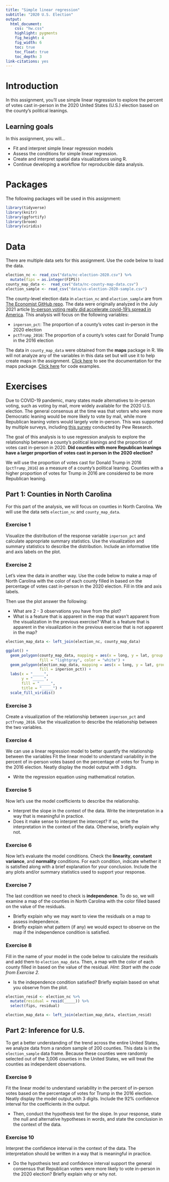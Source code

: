 ```yaml
---
title: "Simple linear regression"
subtitle: "2020 U.S. Election"
output:
  html_document: 
    css: "hw.css"
    highlight: pygments
    fig_height: 4
    fig_width: 6
    toc: true
    toc_float: true
    toc_depth: 3
link-citations: yes
---
```


# Introduction

In this assignment, you'll use simple linear regression to explore the percent of votes cast in-person in the 2020 United States (U.S.) election based on the county's political leanings.

## Learning goals

In this assignment, you will...

-   Fit and interpret simple linear regression models
-   Assess the conditions for simple linear regression.
-   Create and interpret spatial data visualizations using R.
-   Continue developing a workflow for reproducible data analysis.

# Packages

The following packages will be used in this assignment:

```r
library(tidyverse)
library(knitr)
library(ggfortify)
library(broom)
library(viridis)
```

# Data

There are multiple data sets for this assignment. Use the code below to load the data.

```r
election_nc <- read_csv("data/nc-election-2020.csv") %>%
  mutate(fips = as.integer(FIPS))
county_map_data <-  read_csv("data/nc-county-map-data.csv")
election_sample <- read_csv("data/us-election-2020-sample.csv")
```

The county-level election data in `election_nc` and `election_sample` are from [The Economist GitHub repo](https://github.com/TheEconomist/in-person-voting-covid-19). The data were originally analyzed in the July 2021 article [In-person voting really did accelerate covid-19's spread in America](https://www-economist-com.proxy.lib.duke.edu/graphic-detail/2021/07/10/in-person-voting-really-did-accelerate-covid-19s-spread-in-america). This analysis will focus on the following variables:

-   `inperson_pct`: The proportion of a county's votes cast in-person in the 2020 election
-   `pctTrump_2016`: The proportion of a county's votes cast for Donald Trump in the 2016 election

The data in `county_map_data` were obtained from the **maps** package in R. We will not analyze any of the variables in this data set but will use it to help create maps in the assignment. [Click here](https://cran.r-project.org/web/packages/maps/maps.pdf) to see the documentation for the maps package. [Click here](https://eriqande.github.io/rep-res-web/lectures/making-maps-with-R.html) for code examples.

# Exercises

Due to COVID-19 pandemic, many states made alternatives to in-person voting, such as voting by mail, more widely available for the 2020 U.S. election. The general consensus at the time was that voters who were more Democratic leaning would be more likely to vote by mail, while more Republican leaning voters would largely vote in-person. This was supported by multiple surveys, including [this survey](https://www.pewresearch.org/fact-tank/2020/09/08/americans-expectations-about-voting-in-2020-presidential-election-are-colored-by-partisan-differences/) conducted by Pew Research.

The goal of this analysis is to use regression analysis to explore the relationship between a county's political leanings and the proportion of votes cast in-person in 2020. **Did counties with more Republican leanings have a larger proportion of votes cast in person in the 2020 election?**

We will use the proportion of votes cast for Donald Trump in 2016 (`pctTrump_2016`) as a measure of a county's political leaning. Counties with a higher proportion of votes for Trump in 2016 are considered to be more Republican leaning.

## Part 1: Counties in North Carolina

For this part of the analysis, we will focus on counties in North Carolina. We will use the data sets `election_nc` and `county_map_data`.

### Exercise 1

Visualize the distribution of the response variable `inperson_pct` and calculate appropriate summary statistics. Use the visualization and summary statistics to describe the distribution. Include an informative title and axis labels on the plot.

### Exercise 2

Let's view the data in another way. Use the code below to make a map of North Carolina with the color of each county filled in based on the percentage of votes cast in-person in the 2020 election. Fill in title and axis labels.

Then use the plot answer the following:

-   What are 2 - 3 observations you have from the plot?
-   What is a feature that is apparent in the map that wasn't apparent from the visualization in the previous exercise? What is a feature that is apparent in the visualization in the previous exercise that is not apparent in the map?

```r
election_map_data <- left_join(election_nc, county_map_data)
```

```r
ggplot() + 
  geom_polygon(county_map_data, mapping = aes(x = long, y = lat, group = group), 
               fill = "lightgray", color = "white") + 
  geom_polygon(election_map_data, mapping = aes(x = long, y = lat, group = group, 
               fill = inperson_pct)) + 
  labs(x = "_____", 
       y = "_____", 
       fill = "_____", 
       title = "_____") +
  scale_fill_viridis() 
```

### Exercise 3

Create a visualization of the relationship between `inperson_pct` and `pctTrump_2016`. Use the visualization to describe the relationship between the two variables.

### Exercise 4

We can use a linear regression model to better quantify the relationship between the variables Fit the linear model to understand variability in the percent of in-person votes based on the percentage of votes for Trump in the 2016 election. Neatly display the model output with 3 digits.

-   Write the regression equation using mathematical notation.

### Exercise 5

Now let's use the model coefficients to describe the relationship.

-   Interpret the slope in the context of the data. Write the interpretation in a way that is meaningful in practice.
-   Does it make sense to interpret the intercept? If so, write the interpretation in the context of the data. Otherwise, briefly explain why not.

### Exercise 6

Now let's evaluate the model conditions. Check the **linearity**, **constant variance**, and **normality** conditions. For each condition, indicate whether it is satisfied along with a brief explanation for your conclusion. Include the any plots and/or summary statistics used to support your response.

### Exercise 7

The last condition we need to check is **independence**. To do so, we will examine a map of the counties in North Carolina with the color filled based on the value of the residuals.

-   Briefly explain why we may want to view the residuals on a map to assess independence.
-   Briefly explain what pattern (if any) we would expect to observe on the map if the independence condition is satisfied.

### Exercise 8

Fill in the name of your model in the code below to calculate the residuals and add them to `election_map_data`. Then, a map with the color of each county filled in based on the value of the residual. *Hint: Start with the code from Exercise 2.*

-   Is the independence condition satisfied? Briefly explain based on what you observe from the plot.\

```r
election_resid <- election_nc %>%
  mutate(residual = resid(_____)) %>% 
  select(fips, residual)

election_map_data <- left_join(election_map_data, election_resid)
```

## Part 2: Inference for U.S.

To get a better understanding of the trend across the entire United States, we analyze data from a random sample of 200 counties. This data is in the `election_sample` data frame. Because these counties were randomly selected out of the 3,006 counties in the United States, we will treat the counties as independent observations.

### Exercise 9

Fit the linear model to understand variability in the percent of in-person votes based on the percentage of votes for Trump in the 2016 election. Neatly display the model output,with 3 digits. Include the 92% confidence interval for the coefficients in the output.

-   Then, conduct the hypothesis test for the slope. In your response, state the null and alternative hypotheses in words, and state the conclusion in the context of the data.

### Exercise 10

Interpret the confidence interval in the context of the data. The interpretation should be written in a way that is meaningful in practice.

-   Do the hypothesis test and confidence interval support the general consensus that Republican voters were more likely to vote in-person in the 2020 election? Briefly explain why or why not.

